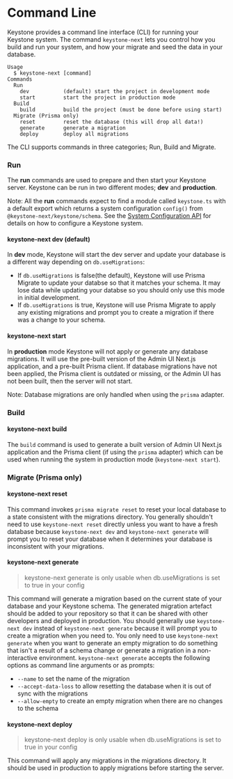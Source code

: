 
# Command Line

Keystone provides a command line interface (CLI) for running your Keystone system.
The command `keystone-next` lets you control how you build and run your system, and how your migrate and seed the data in your database.

```
Usage
  $ keystone-next [command]
Commands
  Run
    dev           (default) start the project in development mode
    start         start the project in production mode
  Build
    build         build the project (must be done before using start)
  Migrate (Prisma only)
    reset         reset the database (this will drop all data!)
    generate      generate a migration
    deploy        deploy all migrations
```

The CLI supports commands in three categories; Run, Build and Migrate.

### Run

The **run** commands are used to prepare and then start your Keystone server.
Keystone can be run in two different modes; **dev** and **production**.

Note: All the **run** commands expect to find a module called `keystone.ts` with a default export which returns a system configuration `config()` from `@keystone-next/keystone/schema`.
See the [System Configuration API](../apis/config) for details on how to configure a Keystone system.

#### keystone-next dev (default)

In **dev** mode, Keystone will start the dev server and update your database is a different way depending on `db.useMigrations`:

- If `db.useMigrations` is false(the default), Keystone will use Prisma Migrate to update your databse so that it matches your schema. It may lose data while updating your databse so you should only use this mode in initial development.
- If `db.useMigrations` is true, Keystone will use Prisma Migrate to apply any existing migrations and prompt you to create a migration if there was a change to your schema.

#### keystone-next start

In **production** mode Keystone will not apply or generate any database migrations.
It will use the pre-built version of the Admin UI Next.js application, and a pre-built Prisma client.
If database migrations have not been applied, the Prisma client is outdated or missing, or the Admin UI has not been built, then the server will not start.

Note: Database migrations are only handled when using the `prisma` adapter.

### Build

#### keystone-next build

The `build` command is used to generate a built version of Admin UI Next.js application and the Prisma client (if using the `prisma` adapter) which can be used when running the system in production mode (`keystone-next start`).

### Migrate (Prisma only)

#### keystone-next reset

This command invokes `prisma migrate reset` to reset your local database to a state consistent with the migrations directory.
You generally shouldn't need to use `keystone-next reset` directly unless you want to have a fresh database because `keystone-next dev` and `keystone-next generate` will prompt you to reset your database when it determines your database is inconsistent with your migrations.

#### keystone-next generate

> keystone-next generate is only usable when db.useMigrations is set to true in your config

This command will generate a migration based on the current state of your database and your Keystone schema.
The generated migration artefact should be added to your repository so that it can be shared with other developers and deployed in production.
You should generally use `keystone-next dev` instead of `keystone-next generate` because it will prompt you to create a migration when you need to.
You only need to use `keystone-next generate` when you want to generate an empty migration to do something that isn't a result of a schema change or generate a migration in a non-interactive environment.
`keystone-next generate` accepts the following options as command line arguments or as prompts:

- `--name` to set the name of the migration
- `--accept-data-loss` to allow resetting the database when it is out of sync with the migrations
- `--allow-empty` to create an empty migration when there are no changes to the schema

#### keystone-next deploy

> keystone-next deploy is only usable when db.useMigrations is set to true in your config

This command will apply any migrations in the migrations directory.
It should be used in production to apply migrations before starting the server.

